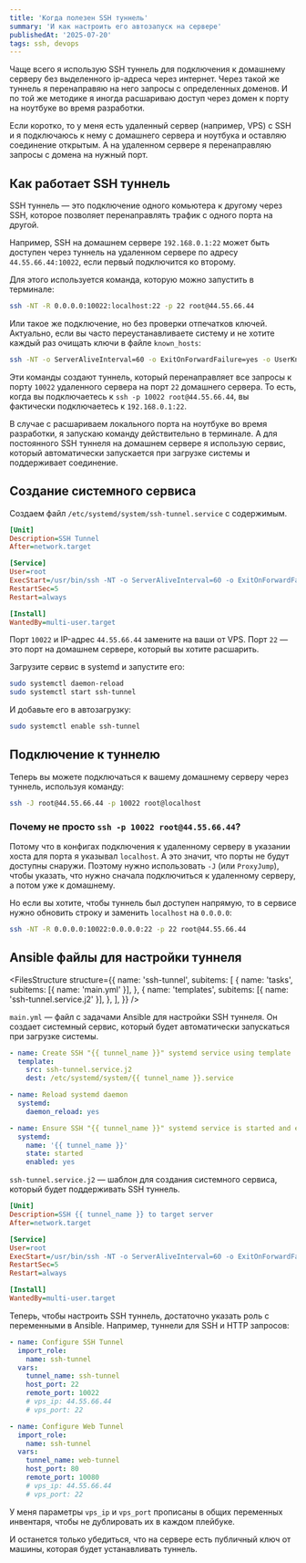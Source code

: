 ```yaml
---
title: 'Когда полезен SSH туннель'
summary: 'И как настроить его автозапуск на сервере'
publishedAt: '2025-07-20'
tags: ssh, devops
---
```


Чаще всего я использую SSH туннель для подключения к домашнему серверу без выделенного ip-адреса через интернет. Через такой же туннель я перенаправяю на него запросы с определенных доменов. И по той же методике я иногда расшариваю доступ через домен к порту на ноутбуке во время разработки.

Если коротко, то у меня есть удаленный сервер (например, VPS) с SSH и я подключаюсь к нему с домашнего сервера и ноутбука и оставляю соединение открытым. А на удаленном сервере я перенаправляю запросы с домена на нужный порт.

## Как работает SSH туннель

SSH туннель — это подключение одного комьютера к другому через SSH, которое позволяет перенаправлять трафик с одного порта на другой.

Например, SSH на домашнем сервере `192.168.0.1:22` может быть доступен через туннель на удаленном сервере по адресу `44.55.66.44:10022`, если первый подключится ко второму.

Для этого используется команда, которую можно запустить в терминале:

```bash
ssh -NT -R 0.0.0.0:10022:localhost:22 -p 22 root@44.55.66.44
```

Или такое же подключение, но без проверки отпечатков ключей. Актуально, если вы часто переустанавливаете систему и не хотите каждый раз очищать ключи в файле `known_hosts`:

```bash
ssh -NT -o ServerAliveInterval=60 -o ExitOnForwardFailure=yes -o UserKnownHostsFile=/dev/null -o StrictHostKeyChecking=no -R 0.0.0.0:10022:localhost:22 -p 22 root@44.55.66.44
```

Эти команды создают туннель, который перенаправляет все запросы к порту `10022` удаленного сервера на порт `22` домашнего сервера. То есть, когда вы подключаетесь к `ssh -p 10022 root@44.55.66.44`, вы фактически подключаетесь к `192.168.0.1:22`.

В случае с расшариваем локального порта на ноутбуке во время разработки, я запускаю команду действительно в терминале. А для постоянного SSH туннеля на домашнем сервере я использую сервис, который автоматически запускается при загрузке системы и поддерживает соединение.

## Создание системного сервиса

Создаем файл `/etc/systemd/system/ssh-tunnel.service` с содержимым.

```ini
[Unit]
Description=SSH Tunnel
After=network.target

[Service]
User=root
ExecStart=/usr/bin/ssh -NT -o ServerAliveInterval=60 -o ExitOnForwardFailure=yes -o UserKnownHostsFile=/dev/null -o StrictHostKeyChecking=no -R 0.0.0.0:10022:localhost:22 -p 22 root@44.55.66.44
RestartSec=5
Restart=always

[Install]
WantedBy=multi-user.target
```

Порт `10022` и IP-адрес `44.55.66.44` замените на ваши от VPS. Порт `22` — это порт на домашнем сервере, который вы хотите расшарить.

Загрузите сервис в systemd и запустите его:

```bash
sudo systemctl daemon-reload
sudo systemctl start ssh-tunnel
```

И добавьте его в автозагрузку:

```bash
sudo systemctl enable ssh-tunnel
```

## Подключение к туннелю

Теперь вы можете подключаться к вашему домашнему серверу через туннель, используя команду:

```bash
ssh -J root@44.55.66.44 -p 10022 root@localhost
```

### Почему не просто `ssh -p 10022 root@44.55.66.44`?

Потому что в конфигах подключения к удаленному серверу в указании хоста для порта я указывал `localhost`. А это значит, что порты не будут доступны снаружи. Поэтому нужно использовать `-J` (или `ProxyJump`), чтобы указать, что нужно сначала подключиться к удаленному серверу, а потом уже к домашнему.

Но если вы хотите, чтобы туннель был доступен напрямую, то в сервисе нужно обновить строку и заменить `localhost` на `0.0.0.0`:

```bash
ssh -NT -R 0.0.0.0:10022:0.0.0.0:22 -p 22 root@44.55.66.44
```

## Ansible файлы для настройки туннеля

<FilesStructure
  structure={{
    name: 'ssh-tunnel',
    subitems: [
      {
        name: 'tasks',
        subitems: [{ name: 'main.yml' }],
      },
      {
        name: 'templates',
        subitems: [{ name: 'ssh-tunnel.service.j2' }],
      },
    ],
  }}
/>

`main.yml` — файл с задачами Ansible для настройки SSH туннеля. Он создает системный сервис, который будет автоматически запускаться при загрузке системы.

```yaml
- name: Create SSH "{{ tunnel_name }}" systemd service using template
  template:
    src: ssh-tunnel.service.j2
    dest: /etc/systemd/system/{{ tunnel_name }}.service

- name: Reload systemd daemon
  systemd:
    daemon_reload: yes

- name: Ensure SSH "{{ tunnel_name }}" systemd service is started and enabled
  systemd:
    name: '{{ tunnel_name }}'
    state: started
    enabled: yes
```

`ssh-tunnel.service.j2` — шаблон для создания системного сервиса, который будет поддерживать SSH туннель.

```ini
[Unit]
Description=SSH {{ tunnel_name }} to target server
After=network.target

[Service]
User=root
ExecStart=/usr/bin/ssh -NT -o ServerAliveInterval=60 -o ExitOnForwardFailure=yes -o UserKnownHostsFile=/dev/null -o StrictHostKeyChecking=no -R 0.0.0.0:{{ remote_port }}:localhost:{{ host_port }} -p {{ vps_port }} root@{{ vps_ip }}
RestartSec=5
Restart=always

[Install]
WantedBy=multi-user.target
```

Теперь, чтобы настроить SSH туннель, достаточно указать роль с переменными в Ansible. Например, туннели для SSH и HTTP запросов:

```yaml
- name: Configure SSH Tunnel
  import_role:
    name: ssh-tunnel
  vars:
    tunnel_name: ssh-tunnel
    host_port: 22
    remote_port: 10022
    # vps_ip: 44.55.66.44
    # vps_port: 22

- name: Configure Web Tunnel
  import_role:
    name: ssh-tunnel
  vars:
    tunnel_name: web-tunnel
    host_port: 80
    remote_port: 10080
    # vps_ip: 44.55.66.44
    # vps_port: 22
```

У меня параметры `vps_ip` и `vps_port` прописаны в общих переменных инвентаря, чтобы не дублировать их в каждом плейбуке.

И останется только убедиться, что на сервере есть публичный ключ от машины, которая будет устанавливать туннель.
